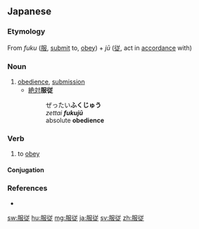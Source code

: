 {{also|服從}}
==Japanese==
{{ja-kanjitab|ふく|じゅう|yomi=o}}

===Etymology===
From ''fuku'' ([[服]], [[submit]] to, [[obey]]) + ''jū'' ([[従]], act in [[accordance]] with)

===Noun===
{{ja-noun|ふくじゅう|kyu=服從}}

# [[obedience]], [[submission]]
#* [[絶対]]'''服従'''
#*: ぜったい'''ふくじゅう'''
#*: ''zettai '''fukujū'''''
#*: absolute '''obedience'''

===Verb===
{{ja-verb-suru|ふくじゅう|kyu=服從}}

# to [[obey]]

====Conjugation====
{{ja-suru|ふくじゅう}}

===References===
* {{R:Shogakukan}}

[[sw:服従]]
[[hu:服従]]
[[mg:服従]]
[[ja:服従]]
[[sv:服従]]
[[zh:服従]]